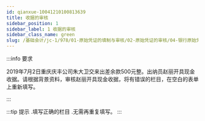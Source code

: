 ```yaml
---
id: qianxue-10041210100813639
title: 收据的审核
sidebar_position: 1
sidebar_label: 1 收据的审核
sidebar_class_name: green
slug: /基础会计/jc-1/978/01-原始凭证的填制与审核/02-原始凭证的审核/04-银行原始凭证审核实训/qianxue-1004120947178548806/qianxue-10041210100813639/收据的审核
---
```


:::info 要求

2019年7月2日重庆庆丰公司朱大卫交来出差余款500元整。出纳员赵丽开具现金收据。请根据背景资料，审核赵丽开具现金收据，将有错误的栏目，在空白的表单上重新填写。

:::

:::tip 提示
  .填写正确的栏目
  .无需再重复填写。
:::
